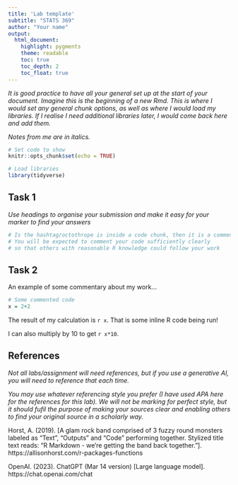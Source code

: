 ```yaml
---
title: 'Lab template'
subtitle: "STATS 369"
author: "Your name"
output:
  html_document:
    highlight: pygments
    theme: readable
    toc: true
    toc_depth: 2
    toc_float: true
---
```


*It is good practice to have all your general set up at the start of your document. Imagine this is the beginning of a new Rmd. This is where I would set any general chunk options, as well as where I would load my libraries. If I realise I need additional libraries later, I would come back here and add them.*

*Notes from me are in italics.*

```r
# Set code to show
knitr::opts_chunk$set(echo = TRUE)

# Load libraries
library(tidyverse)

```

## Task 1

*Use headings to organise your submission and make it easy for your marker to find your answers*

```r
# Is the hashtag/octothrope is inside a code chunk, then it is a comment
# You will be expected to comment your code sufficiently clearly
# so that others with reasonable R knowledge could follow your work
```


## Task 2

An example of some commentary about my work...

```r
# Some commented code
x = 2+2
```

The result of my calculation is `r x`. That is some inline R code being run!

I can also multiply by 10 to get `r x*10`.

## References

*Not all labs/assignment will need references, but if you use a generative AI, you will need to reference that each time.*

*You may use whatever referencing style you prefer (I have used APA here for the references for this lab). We will not be marking for perfect style, but it should fufil the purpose of making your sources clear and enabling others to find your original source in a scholarly way.*

Horst, A. (2019). [A glam rock band comprised of 3 fuzzy round monsters labeled as "Text", "Outputs" and "Code" performing together. Stylized title text reads: "R Markdown - we’re getting the band back together."]. https://allisonhorst.com/r-packages-functions

OpenAI. (2023). ChatGPT (Mar 14 version) [Large language model]. https://chat.openai.com/chat

